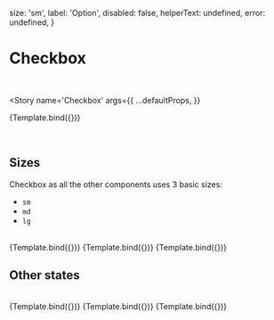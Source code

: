 
<Meta title='MDX/Checkbox' component={Checkbox} />

  size: 'sm',
  label: 'Option',
  disabled: false,
  helperText: undefined,
  error: undefined,
}

# Checkbox

<br />

<Story
  name='Checkbox'
  args={{
    ...defaultProps,
  }}
>
  {Template.bind({})}
</Story>

<br />

## Sizes

Checkbox as all the other components uses 3 basic sizes:

- `sm`
- `md`
- `lg`

<br />

<Canvas isColumn>
  <Story
    name='Large'
    args={{
      ...defaultProps,
      label: 'Large',
      size: 'lg',
    }}
  >
    {Template.bind({})}
  </Story>
  <Story
    name='Medium'
    args={{
      ...defaultProps,
      label: 'Medium',
      size: 'md',
    }}
  >
    {Template.bind({})}
  </Story>
  <Story
    name='Small'
    args={{
      ...defaultProps,
      label: 'Small',
      size: 'sm',
    }}
  >
    {Template.bind({})}
  </Story>
</Canvas>

## Other states

<br />

<Canvas>
  <Story
    name='Read only'
    args={{
      ...defaultProps,
      label: 'Read only',
      readOnly: 'true',
      checked: true,
    }}
  >
    {Template.bind({})}
  </Story>
  <Story
    name='Required'
    args={{
      ...defaultProps,
      label: 'Required',
      required: true,
    }}
  >
    {Template.bind({})}
  </Story>
  <Story
    name='Disabled'
    args={{
      ...defaultProps,
      label: 'Disabled',
      disabled: true,
    }}
  >
    {Template.bind({})}
  </Story>
</Canvas>

<ArgsTable of={Checkbox} />
